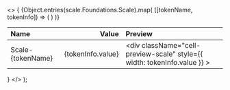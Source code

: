 
  <>
    {
      <table>
        <thead>
          <tr>
            <th align="left">Name</th>
            <th align="right"><span className='pr-4'>Value</span></th>
            <th className="hidden sm:table-cell md:hidden lg:table-cell" align="left">
              Preview
            </th>
          </tr>
        </thead>
        <tbody>
          {Object.entries(scale.Foundations.Scale).map(
            ([tokenName, tokenInfo]) => (
              <tr key={tokenName}>
                <td className="cell-title">
                  Scale-{tokenName}
                </td>
                <td>
                  <div className="cell-value-scale" align="right">{tokenInfo.value}</div>
                </td>
                <td className="hidden sm:table-cell md:hidden lg:table-cell">
                  <div
                    className="cell-preview-scale"
                    style={{ width: tokenInfo.value }}
                  ></div>
                </td>
              </tr>
            )
          )}
        </tbody>
      </table>
    }
  </>
);
